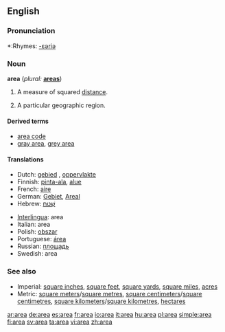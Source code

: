 {{see|área}}
==English==

===Pronunciation===
*:Rhymes: [[Rhymes:English:-ɛəriə|-ɛəriə]]

===Noun===
'''area'''  (''plural:'' '''[[areas]]''')

# {{geometry}} A measure of squared [[distance]].
# A particular geographic region.
<!--please add more definitions-->

====Derived terms====
*[[area code]]
*[[gray area]], [[grey area]]

====Translations====
{{top}}
*Dutch: [[gebied]] {{n}}, [[oppervlakte]] {{f}}
*Finnish: [[pinta-ala]], [[alue]]
*French: [[aire]] {{f}}
*German: [[Gebiet]], [[Areal]] 
*Hebrew: [[שטח|שֶׁטַח]] {{m}}
{{mid}}
*[[Interlingua]]: area
*Italian: area {{f}}
*Polish: [[obszar]] {{m}}
*Portuguese: [[área]] {{f}}
*Russian: [[площадь]] {{f}}
*Swedish: area
{{bottom}}

===See also===
*Imperial: [[square inch]]es, [[square foot|square feet]], [[square yard]]s, [[square mile]]s, [[acre]]s
*Metric: [[square meter]]s/[[square metre]]s, [[square centimeter]]s/[[square centimetre]]s, [[square kilometer]]s/[[square kilometre]]s, [[hectare]]s

[[ar:area]]
[[de:area]]
[[es:area]]
[[fr:area]]
[[io:area]]
[[it:area]]
[[hu:area]]
[[pl:area]]
[[simple:area]]
[[fi:area]]
[[sv:area]]
[[ta:area]]
[[vi:area]]
[[zh:area]]